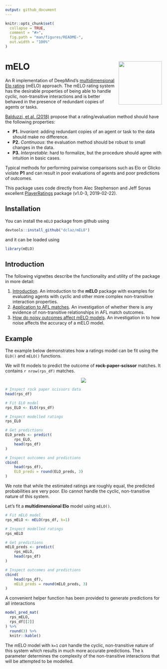 ```yaml
---
output: github_document
---
```


<!-- README.md is generated from README.Rmd. Please edit that file -->

```r
knitr::opts_chunk$set(
  collapse = TRUE,
  comment = "#>",
  fig.path = "man/figures/README-",
  out.width = "100%"
)
```

# mELO <img src='man/figures/logo.png' align="right" height="139" />

<!-- badges: start -->
<!-- badges: end -->

An R implementation of DeepMind's [multidimensional Elo rating](https://arxiv.org/abs/1806.02643)
(mELO) approach. The mELO rating system has the desirable properties of being able 
    to handle cyclic, non-transitive interactions and is better behaved in the presence of 
    redundant copies of agents or tasks. 
    
[Balduzzi, et al. (2018)](https://arxiv.org/abs/1806.02643) propose that a rating/evaluation method should have the following properties:

* **P1.** *Invariant*: adding redundant copies of an agent or task to the data should make no difference.
* **P2.** *Continuous*: the evaluation method should be robust to small changes in the data.
* **P3.** *Interpretable*: hard to formalize, but the procedure should agree with intuition in basic cases.
    
Typical methods for performing pairwise comparisons such as Elo or Glicko 
violate **P1** and can result in poor evaluations of agents and poor predictions 
of outcomes.
    
This package uses code directly from Alec Stephenson and Jeff Sonas excellent 
[PlayerRatings](https://cran.r-project.org/package=PlayerRatings) package (v1.0-3, 2019-02-22).

## Installation

You can install the `mELO` package from github using

```r
devtools::install_github("dclaz/mELO")
```
and it can be loaded using 
```r
library(mELO)
```


## Introduction

The following vignettes describe the functionality and utility of the package
in more detail:

1. [Introduction](https://dclaz.github.io/mELO/articles/introduction.html). An introduction to 
the **mELO** package with examples for evaluating agents with cyclic and other more complex non-transitive interaction properties.
2. [Application to AFL matches](https://dclaz.github.io/mELO/articles/afl.html). 
An investigation of whether there is any evidence of non-transitive relationships in AFL match outcomes.
3. [How do noisy outcomes affect mELO models](https://dclaz.github.io/mELO/articles/noise.html). An investigation in to 
how noise affects the accuracy of a mELO model.


## Example

The example below demonstrates how a ratings model can be fit using the `ELO()` 
and `mELO()` functions.

We will fit models to predict the outcome of **rock-paper-scissor** matches. It 
contains `r nrow(rps_df)` matches. 
<p align="center">
  <img src="vignettes/images/rps.png">
</p>


```r
# Inspect rock paper scissors data
head(rps_df)

# Fit ELO model
rps_ELO <- ELO(rps_df)

# Inspect modelled ratings
rps_ELO

# Get predictions
ELO_preds <- predict(
    rps_ELO,
    head(rps_df)
)

# Inspect outcomes and predictions
cbind(
    head(rps_df),
    ELO_preds = round(ELO_preds, 3)
)
```
We note that while the estimated ratings are roughly equal, the predicted 
probabilities are very poor. Elo cannot handle the cyclic, non-transitive 
nature of this system.


Let's fit a **multidimensional Elo** model using `mELO()`.

```r
# Fit mELO model
rps_mELO <- mELO(rps_df, k=1)

# Inspect modelled ratings
rps_mELO

# Get predictions
mELO_preds <- predict(
    rps_mELO,
    head(rps_df)
)

# Inspect outcomes and predictions
cbind(
    head(rps_df),
    mELO_preds = round(mELO_preds, 3)
)
```
A convenient helper function has been provided to generate predictions for all
interactions

```r
model_pred_mat(
  rps_mELO,
  rps_df[[2]]
) %>% 
  round(3) %>%
  knitr::kable()

```

The mELO model with `k=1` *can* handle the cyclic, non-transitive 
nature of this system which results in much more accurate predictions. The `k` 
parameter determines the complexity of the non-transitive interactions that will 
be attempted to be modelled.

